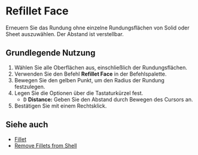 
# Refillet Face

<Reference shortcut="" command="Refillet Face" button="" />

Erneuern Sie das Rundung ohne einzelne Rundungsflächen von Solid oder Sheet auszuwählen. Der Abstand ist verstellbar.

## Grundlegende Nutzung

1. Wählen Sie alle Oberflächen aus, einschließlich der Rundungsflächen.
2. Verwenden Sie den Befehl **Refillet Face** in der Befehlspalette.
3. Bewegen Sie den gelben Punkt, um den Radius der Rundung festzulegen.
4. Legen Sie die Optionen über die Tastaturkürzel fest.
    - <kbd>D</kbd> **Distance:** Geben Sie den Abstand durch Bewegen des Cursors an.
5. Bestätigen Sie mit einem Rechtsklick.

<VideoPlayer fileName="refillet-face"/>

## Siehe auch
- [Fillet](./fillet)
- [Remove Fillets from Shell](./remove-fillets-from-shell)